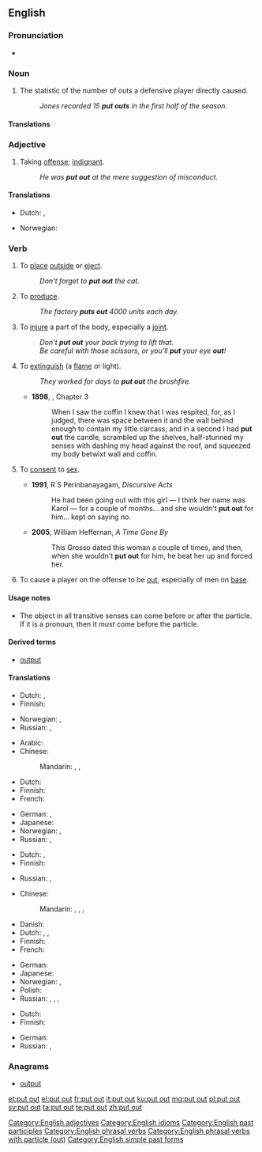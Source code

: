 ==English==

===Pronunciation===
* {{audio|En-uk-to put out.ogg|Audio (UK)}}

===Noun===
{{en-noun|sg=[[put]] [[out]]}}

# {{baseball}} The statistic of the number of outs a defensive player directly caused.
#: ''Jones recorded 15 '''put outs''' in the first half of the season.''

====Translations====
{{trans-top|baseball statistic}}
{{trans-mid}}
{{trans-bottom}}

===Adjective===
{{en-adj}}

# Taking [[offense]]; [[indignant]].
#: ''He was '''put out''' at the mere suggestion of misconduct.''

====Translations====
{{trans-top|taking offense}}
* Dutch: {{t|nl|ontzet}}, {{t|nl|verontwaardigd}}
{{trans-mid}}
* Norwegian: {{t-|no|satt ut}}
{{trans-bottom}}

===Verb===
{{en-verb|inf=to [[put]] [[out]]|puts out|putting out|put out}}

# {{transitive}} To [[place]] [[outside]] or [[eject]].
#: ''Don’t forget to '''put out''' the cat.''
# {{transitive}} To [[produce]].
#: ''The factory '''puts out''' 4000 units each day.''
# {{transitive}} To [[injure]] a part of the body, especially a [[joint]].
#: ''Don’t '''put out''' your back trying to lift that.''
#: ''Be careful with those scissors, or you'll '''put''' your eye '''out'''!''
# {{transitive}} To [[extinguish]] (a [[flame]] or light).
#: ''They worked for days to '''put out''' the brushfire.''
#* '''1898''', {{w|J. Meade Falkner}}, {{w|Moonfleet}} Chapter 3
#*: When I saw the coffin I knew that I was respited, for, as I judged, there was space between it and the wall behind enough to contain my little carcass; and in a second I had '''put out''' the candle, scrambled up the shelves, half-stunned my senses with dashing my head against the roof, and squeezed my body betwixt wall and coffin.
# {{slang|intransitive}} To [[consent]] to [[sex]].
#* '''1991''', R S Perinbanayagam, ''Discursive Acts''
#*: He had been going out with this girl &mdash; I think her name was Karol &mdash; for a couple of months... and she wouldn't '''put out''' for him... kept on saying no.
#* '''2005''', William Heffernan, ''A Time Gone By''
#*: This Grosso dated this woman a couple of times, and then, when she wouldn't '''put out''' for him, he beat her up and forced her.
# {{baseball}} To cause a player on the offense to be [[out]], especially of men on [[base]].

====Usage notes====
* The object in all transitive senses can come before or after the particle. If it is a pronoun, then it ''must'' come before the particle.

====Derived terms====
* [[output]]

====Translations====
{{trans-top|place outside or eject}}
* Dutch: {{t|nl|buitenzetten}}, {{t+|nl|uitwerpen}}
* Finnish: {{t|fi|laittaa ulos}}
{{trans-mid}}
* Norwegian: {{t-|no|sette ut}}, {{t-|no|slippe ut}}
* Russian: {{t|ru|выкладывать|tr=vykládyvat'|sc=Cyrl}} {{impf}}, {{t|ru|выложить|tr=výložit'|sc=Cyrl}} {{pf.}}
{{trans-bottom}}

{{trans-top|produce}}
* Arabic: {{t|ar|أنتج|tr='ántaja|sc=Arab}}
* Chinese:
*: Mandarin: {{t|zh|制造|tr=zhìzào|sc=Hani}}, {{t|zh|生產|sc=Hani}}, {{t|zh|生产|tr=shēngchǎn|sc=Hani}}
* Dutch: {{t+|nl|produceren}}
* Finnish: {{t|fi|tuottaa}}
* French: {{t+|fr|produire}}
{{trans-mid}}
* German: {{t+|de|produzieren}}, {{t+|de|herstellen}}
* Japanese: {{t|ja|生産|tr=せいさんする, seisan-surú|alt=生産する|sc=Jpan}}
* Norwegian: {{t+|no|lage}}, {{t-|no|produsere}}
* Russian: {{t|ru|производить|tr=proizvodít’|sc=Cyrl}} {{impf}}, {{t|ru|произвести|tr=proizvestí|sc=Cyrl}} {{pf.}}
{{trans-bottom}}

{{trans-top|injure a joint in the body}}
* Dutch: {{t+|nl|kwetsen}}, {{t-|nl|blesseren}}
* Finnish: {{t|fi|vahingoittaa}}
{{trans-mid}}
* Russian: {{t|ru|вывихивать|tr=vyvíxivat'|sc=Cyrl}} {{impf}}, {{t|ru|вывихнуть|tr=vývixnut'|sc=Cyrl}} {{pf.}}
{{trans-bottom}}

{{trans-top|extinguish}}
* Chinese:
*: Mandarin: {{t|zh|熄滅|sc=Hani}}, {{t|zh|熄灭|tr=xīmiè|sc=Hani}}, {{t|zh|撲滅|sc=Hani}}, {{t|zh|扑灭|tr=pūmiè|sc=Hani}}
* Danish: {{t+|da|slukke}}
* Dutch: {{italbrac|fire}} {{t+|nl|blussen}}, {{italbrac|light, candle}} {{t+|nl|uitdoen}}, {{t+|nl|doven}}
* Finnish: {{t|fi|sammuttaa}}
* French: {{t+|fr|éteindre}}
{{trans-mid}}
* German: {{t+|de|löschen}}
* Japanese: {{t|ja|消す|tr=けす, kesu|sc=Jpan}}
* Norwegian: {{t-|no|slokke}}, {{t-|no|slukke}}
* Polish: {{t|pl|wygaszać}}
* Russian: {{t|ru|тушить|tr=tušít'|sc=Cyrl}} {{impf}}, {{t|ru|потушить|tr=potušít'|sc=Cyrl}} {{pf.}}, {{t|ru|гасить|tr=gasít'|sc=Cyrl}} {{impf}}, {{t|ru|погасить|tr=pogasít'|sc=Cyrl}} {{pf.}}
{{trans-bottom}}

{{trans-top|consent to sex}}
* Dutch: {{t+|nl|toegeven}}
* Finnish: {{t|fi|antaa}}
{{trans-mid}}
* German: {{t|de|ranlassen}}
* Russian: {{qualifier|slang}} {{t+|ru|давать|tr=dat'}} {{impf}}, {{t+|ru|дать|tr=davát'}} {{pf.}}
{{trans-bottom}}

===Anagrams===
* [[output#English|output]]

[[Category:English adjectives]]
[[Category:English idioms]]
[[Category:English past participles]]
[[Category:English phrasal verbs]]
[[Category:English phrasal verbs with particle (out)]]
[[Category:English simple past forms]]

[[et:put out]]
[[el:put out]]
[[fr:put out]]
[[it:put out]]
[[ku:put out]]
[[mg:put out]]
[[pl:put out]]
[[sv:put out]]
[[ta:put out]]
[[te:put out]]
[[zh:put out]]
